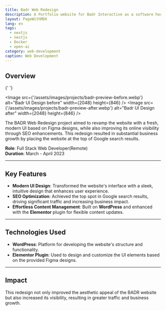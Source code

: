 ---
title: Badr Web Redesign
description: A Portfolio website for Badr Interactive as a software house.
layout: PageWithMDX
lang: en
tags:
  - nextjs
  - nestjs
  - Docker
  - open-ai
category: web-development
caption: Web Development
---


## Overview

{' '}

<Image
  src={'/assets/images/projects/badr-preview-before.webp'}
  alt="Badr UI Design before"
  width={2048}
  height={846}
/>
<Image
  src={'/assets/images/projects/badr-preview-after.webp'}
  alt="Badr UI Design after"
  width={2048}
  height={846}
/>

The BADR Web Redesign project aimed to revamp the website with a fresh, modern
UI based on Figma designs, while also improving its online visibility through
SEO enhancements. This redesign resulted in substantial business growth by
placing the website at the top of Google search results.

**Role**: Full Stack Web Developer(Remote)  
**Duration**: March - April 2023

---

## Key Features

- **Modern UI Design**: Transformed the website's interface with a sleek, intuitive design that enhances user experience.
- **SEO Optimization**: Achieved the top spot in Google search results, driving significant traffic and increasing business impact.
- **Effortless Content Management**: Built on **WordPress** and enhanced with the **Elementor** plugin for flexible content updates.

---

## Technologies Used

- **WordPress**: Platform for developing the website's structure and functionality.
- **Elementor Plugin**: Used to design and customize the UI elements based on the provided Figma designs.

---

## Impact

This redesign not only improved the aesthetic appeal of the BADR website but also increased its visibility, resulting in greater traffic and business growth.
